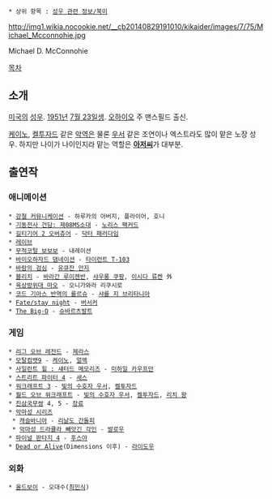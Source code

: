  * 상위 항목 : [[성우 관련 정보/북미]]

http://img1.wikia.nocookie.net/__cb20140829191010/kikaider/images/7/75/Michael_Mcconnohie.jpg

Michael D. McConnohie

[[목차]]
== 소개 ==
[[미국]]의 [[성우]]. [[1951년]] [[7월 23일]]생. [[오하이오]] 주 맨스필드 출신.

[[케이노]], [[켈투자드]] 같은 [[악역]]은 물론 [[빛의 수호자 우서|우서]] 같은 조연이나 엑스트라도 많이 맡은 노장 성우. 하지만 나이가 나이인지라 맡는 역할은 '''[[아저씨]]'''가 대부분.

== 출연작 ==
=== 애니메이션 ===
 * [[강철 커뮤니케이션]] - 하루카의 아버지, 플라이어, 호니
 * [[기동전사 건담: 제08MS소대]] - [[노리스 팩커드]]
 * [[길티기어 시리즈|길티기어 2 오버츄어]] - [[닥터 패러다임]]
 * [[레이브(만화)|레이브]]
 * [[무적코털 보보보]] - 내레이션
 * [[바이오하자드 댐네이션]] - [[타이런트(바이오하자드 시리즈)|타이런트 T-103]]
 * [[바람의 검심]] - [[유큐잔 안지]]
 * [[블리치]] - [[바라간 루이젠반]], [[샤우론 쿠팡|샤우롱 쿠팡]], [[이시다 류켄]] 外
 * [[육상방위대 마오]] - 오니가와라 리쿠시로
 * [[코드 기아스 반역의 를르슈]] - [[샤를 지 브리타니아]]
 * [[Fate/stay night/애니메이션|Fate/stay night]] - [[버서커(5차)|버서커]]
 * [[The Big-O]] - [[슈바르츠발트]]

=== 게임 ===
 * [[리그 오브 레전드]] - [[제라스(리그 오브 레전드)|제라스]]
 * [[모탈컴뱃9]] - [[케이노]], [[얼맥]]
 * [[사일런트 힐 : 섀터드 메모리즈]] - [[미하일 카우프만]]
 * [[스트리트 파이터 4]] - [[세스(캡콤)|세스]]
 * [[워크래프트 3]] - [[빛의 수호자 우서]], [[켈투자드]]
 * [[월드 오브 워크래프트]] - [[빛의 수호자 우서]], [[켈투자드]], [[리치 왕]]
 * [[진삼국무쌍 시리즈|진삼국무쌍]] 4, 5 - [[장료(진삼국무쌍)|장료]]
 * [[악마성 시리즈]]
  * [[캐슬바니아]] - [[리날도 간돌피]]
  * [[악마성 드라큘라 빼앗긴 각인]] - [[발로우]]
 * [[파이널 판타지 4]] - [[후스야]]
 * [[Dead or Alive(게임)|Dead or Alive]](Dimensions 이후) - [[라이도우]]

=== 외화 ===
 * [[올드보이(2003년 영화)|올드보이]] - 오대수([[최민식]])
